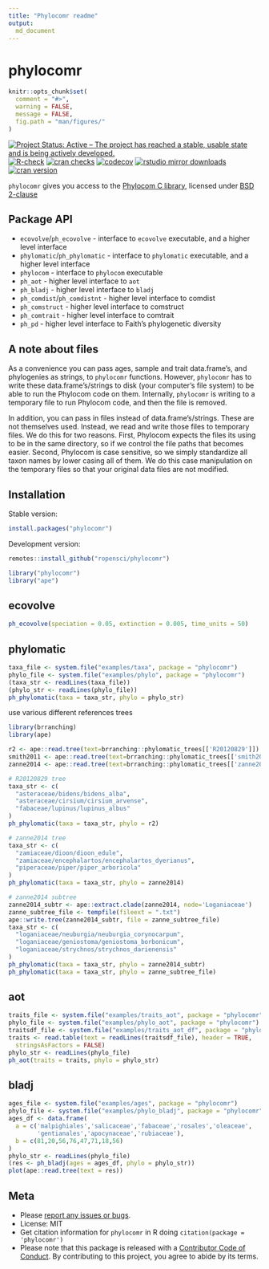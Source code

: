 ```yaml
---
title: "Phylocomr readme"
output:
  md_document
---
```


phylocomr
=========

```r
knitr::opts_chunk$set(
  comment = "#>",
  warning = FALSE,
  message = FALSE,
  fig.path = "man/figures/"
)
```

[![Project Status: Active – The project has reached a stable, usable state and is being actively developed.](https://www.repostatus.org/badges/latest/active.svg)](https://www.repostatus.org/#active)
[![R-check](https://github.com/ropensci/phylocomr/actions/workflows/R-check.yml/badge.svg)](https://github.com/ropensci/phylocomr/actions/workflows/R-check.yml)
[![cran checks](https://cranchecks.info/badges/worst/phylocomr)](https://cranchecks.info/pkgs/phylocomr)
[![codecov](https://codecov.io/gh/ropensci/phylocomr/branch/master/graph/badge.svg)](https://codecov.io/gh/ropensci/phylocomr)
[![rstudio mirror downloads](https://cranlogs.r-pkg.org/badges/phylocomr)](https://github.com/metacran/cranlogs.app)
[![cran version](https://www.r-pkg.org/badges/version/phylocomr)](https://cran.r-project.org/package=phylocomr)

`phylocomr` gives you access to the [Phylocom C library](https://github.com/phylocom/phylocom/), licensed under [BSD 2-clause](http://www.opensource.org/licenses/bsd-license.php)

## Package API

* `ecovolve`/`ph_ecovolve` - interface to `ecovolve` executable, and a higher
level interface
* `phylomatic`/`ph_phylomatic` - interface to `phylomatic` executable, and a higher
level interface
* `phylocom` - interface to `phylocom` executable
* `ph_aot` - higher level interface to `aot`
* `ph_bladj` - higher level interface to `bladj`
* `ph_comdist`/`ph_comdistnt` - higher level interface to comdist
* `ph_comstruct` - higher level interface to comstruct
* `ph_comtrait` - higher level interface to comtrait
* `ph_pd` - higher level interface to Faith's phylogenetic diversity

## A note about files

As a convenience you can pass ages, sample and trait data.frame's, and phylogenies as strings, to `phylocomr` functions. However, `phylocomr` has to write these data.frame's/strings to disk (your computer's file system) to be able to run the Phylocom code on them. Internally, `phylocomr` is writing to a temporary file to run Phylocom code, and then the file is removed.

In addition, you can pass in files instead of data.frame's/strings. These are not themselves used. Instead, we read and write those files to temporary files. We do this for two reasons. First, Phylocom expects the files its using to be in the same directory, so if we control the file paths that becomes easier. Second, Phylocom is case sensitive, so we simply standardize all taxon names by lower casing all of them. We do this case manipulation on the temporary files so that your original data files are not modified.

## Installation

Stable version:

```r
install.packages("phylocomr")
```

Development version:

```r
remotes::install_github("ropensci/phylocomr")
```

```r
library("phylocomr")
library("ape")
```

## ecovolve

```r
ph_ecovolve(speciation = 0.05, extinction = 0.005, time_units = 50)
```

## phylomatic

```r
taxa_file <- system.file("examples/taxa", package = "phylocomr")
phylo_file <- system.file("examples/phylo", package = "phylocomr")
(taxa_str <- readLines(taxa_file))
(phylo_str <- readLines(phylo_file))
ph_phylomatic(taxa = taxa_str, phylo = phylo_str)
```

use various different references trees

```r
library(brranching)
library(ape)

r2 <- ape::read.tree(text=brranching::phylomatic_trees[['R20120829']])
smith2011 <- ape::read.tree(text=brranching::phylomatic_trees[['smith2011']])
zanne2014 <- ape::read.tree(text=brranching::phylomatic_trees[['zanne2014']])

# R20120829 tree
taxa_str <- c(
  "asteraceae/bidens/bidens_alba",
  "asteraceae/cirsium/cirsium_arvense",
  "fabaceae/lupinus/lupinus_albus"
)
ph_phylomatic(taxa = taxa_str, phylo = r2)

# zanne2014 tree
taxa_str <- c(
  "zamiaceae/dioon/dioon_edule",
  "zamiaceae/encephalartos/encephalartos_dyerianus",
  "piperaceae/piper/piper_arboricola"
)
ph_phylomatic(taxa = taxa_str, phylo = zanne2014)

# zanne2014 subtree
zanne2014_subtr <- ape::extract.clade(zanne2014, node='Loganiaceae')
zanne_subtree_file <- tempfile(fileext = ".txt")
ape::write.tree(zanne2014_subtr, file = zanne_subtree_file)
taxa_str <- c(
  "loganiaceae/neuburgia/neuburgia_corynocarpum",
  "loganiaceae/geniostoma/geniostoma_borbonicum",
  "loganiaceae/strychnos/strychnos_darienensis"
)
ph_phylomatic(taxa = taxa_str, phylo = zanne2014_subtr)
ph_phylomatic(taxa = taxa_str, phylo = zanne_subtree_file)
```

## aot

```r
traits_file <- system.file("examples/traits_aot", package = "phylocomr")
phylo_file <- system.file("examples/phylo_aot", package = "phylocomr")
traitsdf_file <- system.file("examples/traits_aot_df", package = "phylocomr")
traits <- read.table(text = readLines(traitsdf_file), header = TRUE,
  stringsAsFactors = FALSE)
phylo_str <- readLines(phylo_file)
ph_aot(traits = traits, phylo = phylo_str)
```

## bladj

```r
ages_file <- system.file("examples/ages", package = "phylocomr")
phylo_file <- system.file("examples/phylo_bladj", package = "phylocomr")
ages_df <- data.frame(
  a = c('malpighiales','salicaceae','fabaceae','rosales','oleaceae',
        'gentianales','apocynaceae','rubiaceae'),
  b = c(81,20,56,76,47,71,18,56)
)
phylo_str <- readLines(phylo_file)
(res <- ph_bladj(ages = ages_df, phylo = phylo_str))
plot(ape::read.tree(text = res))
```

## Meta

* Please [report any issues or bugs](https://github.com/ropensci/phylocomr/issues).
* License: MIT
* Get citation information for `phylocomr` in R doing `citation(package = 'phylocomr')`
* Please note that this package is released with a [Contributor Code of Conduct](https://ropensci.org/code-of-conduct/). By contributing to this project, you agree to abide by its terms.
